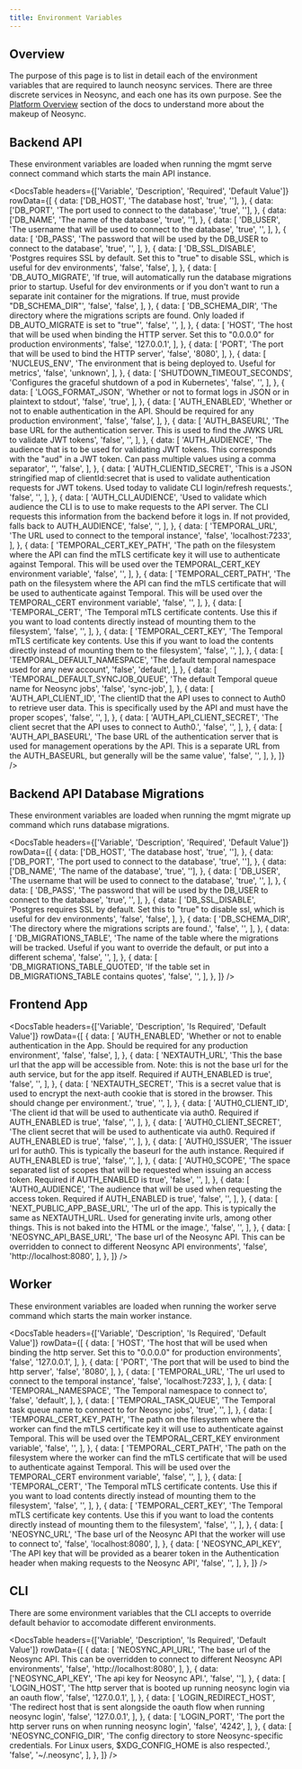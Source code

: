 ```yaml
---
title: Environment Variables
---
```


## Overview

The purpose of this page is to list in detail each of the environment variables that are required to launch neosync services.
There are three discrete services in Neosync, and each one has its own purpose. See the [Platform Overview](/platform) section of the docs to understand more about the makeup of Neosync.

## Backend API

These environment variables are loaded when running the mgmt serve connect command which starts the main API instance.

<DocsTable
  headers={['Variable', 'Description', 'Required', 'Default Value']}
  rowData={[
    {
      data: ['DB_HOST', 'The database host', 'true', ''],
    },
    {
      data: ['DB_PORT', 'The port used to connect to the database', 'true', ''],
    },
    {
      data: ['DB_NAME', 'The name of the database', 'true', ''],
    },
    {
      data: [
        'DB_USER',
        'The username that will be used to connect to the database',
        'true',
        '',
      ],
    },
    {
      data: [
        'DB_PASS',
        'The password that will be used by the DB_USER to connect to the database',
        'true',
        '',
      ],
    },
    {
      data: [
        'DB_SSL_DISABLE',
        'Postgres requires SSL by default. Set this to "true" to disable SSL, which is useful for dev environments',
        'false',
        'false',
      ],
    },
    {
      data: [
        'DB_AUTO_MIGRATE',
        'If true, will automatically run the database migrations prior to startup. Useful for dev environments or if you don\'t want to run a separate init container for the migrations. If true, must provide "DB_SCHEMA_DIR"',
        'false',
        'false',
      ],
    },
    {
      data: [
        'DB_SCHEMA_DIR',
        'The directory where the migrations scripts are found. Only loaded if DB_AUTO_MIGRATE is set to "true"',
        'false',
        '',
      ],
    },
    {
      data: [
        'HOST',
        'The host that will be used when binding the HTTP server. Set this to "0.0.0.0" for production environments',
        'false',
        '127.0.0.1',
      ],
    },
    {
      data: [
        'PORT',
        'The port that will be used to bind the HTTP server',
        'false',
        '8080',
      ],
    },
    {
      data: [
        'NUCLEUS_ENV',
        'The environment that is being deployed to. Useful for metrics',
        'false',
        'unknown',
      ],
    },
    {
      data: [
        'SHUTDOWN_TIMEOUT_SECONDS',
        'Configures the graceful shutdown of a pod in Kubernetes',
        'false',
        '',
      ],
    },
    {
      data: [
        'LOGS_FORMAT_JSON',
        'Whether or not to format logs in JSON or in plaintext to stdout',
        'false',
        'true',
      ],
    },
    {
      data: [
        'AUTH_ENABLED',
        'Whether or not to enable authentication in the API. Should be required for any production environment',
        'false',
        'false',
      ],
    },
    {
      data: [
        'AUTH_BASEURL',
        'The base URL for the authentication server. This is used to find the JWKS URL to validate JWT tokens',
        'false',
        '',
      ],
    },
    {
      data: [
        'AUTH_AUDIENCE',
        'The audience that is to be used for validating JWT tokens. This corresponds with the "aud" in a JWT token. Can pass multiple values using a comma separator',
        '',
        'false',
      ],
    },
    {
      data: [
        'AUTH_CLIENTID_SECRET',
        'This is a JSON stringified map of clientId:secret that is used to validate authentication requests for JWT tokens. Used today to validate CLI login/refresh requests.',
        'false',
        '',
      ],
    },
    {
      data: [
        'AUTH_CLI_AUDIENCE',
        'Used to validate which audience the CLI is to use to make requests to the API server. The CLI requests this information from the backend before it logs in. If not provided, falls back to AUTH_AUDIENCE',
        'false',
        '',
      ],
    },
    {
      data: [
        'TEMPORAL_URL',
        'The URL used to connect to the temporal instance',
        'false',
        'localhost:7233',
      ],
    },
    {
      data: [
        'TEMPORAL_CERT_KEY_PATH',
        'The path on the filesystem where the API can find the mTLS certificate key it will use to authenticate against Temporal. This will be used over the TEMPORAL_CERT_KEY environment variable',
        'false',
        '',
      ],
    },
    {
      data: [
        'TEMPORAL_CERT_PATH',
        'The path on the filesystem where the API can find the mTLS certificate that will be used to authenticate against Temporal. This will be used over the TEMPORAL_CERT environment variable',
        'false',
        '',
      ],
    },
    {
      data: [
        'TEMPORAL_CERT',
        'The Temporal mTLS certificate contents. Use this if you want to load contents directly instead of mounting them to the filesystem',
        'false',
        '',
      ],
    },
    {
      data: [
        'TEMPORAL_CERT_KEY',
        'The Temporal mTLS certificate key contents. Use this if you want to load the contents directly instead of mounting them to the filesystem',
        'false',
        '',
      ],
    },
    {
      data: [
        'TEMPORAL_DEFAULT_NAMESPACE',
        'The default temporal namespace used for any new account',
        'false',
        'default',
      ],
    },
    {
      data: [
        'TEMPORAL_DEFAULT_SYNCJOB_QUEUE',
        'The default Temporal queue name for Neosync jobs',
        'false',
        'sync-job',
      ],
    },
    {
      data: [
        'AUTH_API_CLIENT_ID',
        'The clientID that the API uses to connect to Auth0 to retrieve user data. This is specifically used by the API and must have the proper scopes',
        'false',
        '',
      ],
    },
    {
      data: [
        'AUTH_API_CLIENT_SECRET',
        'The client secret that the API uses to connect to Auth0.',
        'false',
        '',
      ],
    },
    {
      data: [
        'AUTH_API_BASEURL',
        'The base URL of the authentication server that is used for management operations by the API. This is a separate URL from the AUTH_BASEURL, but generally will be the same value',
        'false',
        '',
      ],
    },
  ]}
/>

## Backend API Database Migrations

These environment variables are loaded when running the mgmt migrate up command which runs database migrations.

<DocsTable
  headers={['Variable', 'Description', 'Required', 'Default Value']}
  rowData={[
    {
      data: ['DB_HOST', 'The database host', 'true', ''],
    },
    {
      data: ['DB_PORT', 'The port used to connect to the database', 'true', ''],
    },
    {
      data: ['DB_NAME', 'The name of the database', 'true', ''],
    },
    {
      data: [
        'DB_USER',
        'The username that will be used to connect to the database',
        'true',
        '',
      ],
    },
    {
      data: [
        'DB_PASS',
        'The password that will be used by the DB_USER to connect to the database',
        'true',
        '',
      ],
    },
    {
      data: [
        'DB_SSL_DISABLE',
        'Postgres requires SSL by default. Set this to "true" to disable ssl, which is useful for dev environments',
        'false',
        'false',
      ],
    },
    {
      data: [
        'DB_SCHEMA_DIR',
        'The directory where the migrations scripts are found.',
        'false',
        '',
      ],
    },
    {
      data: [
        'DB_MIGRATIONS_TABLE',
        'The name of the table where the migrations will be tracked. Useful if you want to override the default, or put into a different schema',
        'false',
        '',
      ],
    },
    {
      data: [
        'DB_MIGRATIONS_TABLE_QUOTED',
        'If the table set in DB_MIGRATIONS_TABLE contains quotes',
        'false',
        '',
      ],
    },
  ]}
/>

## Frontend App

<DocsTable
  headers={['Variable', 'Description', 'Is Required', 'Default Value']}
  rowData={[
    {
      data: [
        'AUTH_ENABLED',
        'Whether or not to enable authentication in the App. Should be required for any production environment',
        'false',
        'false',
      ],
    },
    {
      data: [
        'NEXTAUTH_URL',
        'This the base url that the app will be accessible from. Note: this is not the base url for the auth service, but for the app itself. Required if AUTH_ENABLED is true',
        'false',
        '',
      ],
    },
    {
      data: [
        'NEXTAUTH_SECRET',
        'This is a secret value that is used to encrypt the next-auth cookie that is stored in the browser. This should change per environment.',
        'true',
        '',
      ],
    },
    {
      data: [
        'AUTH0_CLIENT_ID',
        'The client id that will be used to authenticate via auth0. Required if AUTH_ENABLED is true',
        'false',
        '',
      ],
    },
    {
      data: [
        'AUTH0_CLIENT_SECRET',
        'The client secret that will be used to authenticate via auth0. Required if AUTH_ENABLED is true',
        'false',
        '',
      ],
    },
    {
      data: [
        'AUTH0_ISSUER',
        'The issuer url for auth0. This is typically the baseurl for the auth instance. Required if AUTH_ENABLED is true',
        'false',
        '',
      ],
    },
    {
      data: [
        'AUTH0_SCOPE',
        'The space separated list of scopes that will be requested when issuing an access token. Required if AUTH_ENABLED is true',
        'false',
        '',
      ],
    },
    {
      data: [
        'AUTH0_AUDIENCE',
        'The audience that will be used when requesting the access token. Required if AUTH_ENABLED is true',
        'false',
        '',
      ],
    },
    {
      data: [
        'NEXT_PUBLIC_APP_BASE_URL',
        'The url of the app. This is typically the same as NEXTAUTH_URL. Used for generating invite urls, among other things. This is not baked into the HTML or the image.',
        'false',
        '',
      ],
    },
    {
      data: [
        'NEOSYNC_API_BASE_URL',
        'The base url of the Neosync API. This can be overridden to connect to different Neosync API environments',
        'false',
        'http://localhost:8080',
      ],
    },
  ]}
/>

## Worker

These environment variables are loaded when running the worker serve command which starts the main worker instance.

<DocsTable
  headers={['Variable', 'Description', 'Is Required', 'Default Value']}
  rowData={[
    {
      data: [
        'HOST',
        'The host that will be used when binding the http server. Set this to "0.0.0.0" for production environments',
        'false',
        '127.0.0.1',
      ],
    },
    {
      data: [
        'PORT',
        'The port that will be used to bind the http server',
        'false',
        '8080',
      ],
    },
    {
      data: [
        'TEMPORAL_URL',
        'The url used to connect to the temporal instance',
        'false',
        'localhost:7233',
      ],
    },
    {
      data: [
        'TEMPORAL_NAMESPACE',
        'The Temporal namespace to connect to',
        'false',
        'default',
      ],
    },
    {
      data: [
        'TEMPORAL_TASK_QUEUE',
        'The Temporal task queue name to connect to for Neosync jobs',
        'true',
        '',
      ],
    },
    {
      data: [
        'TEMPORAL_CERT_KEY_PATH',
        'The path on the filesystem where the worker can find the mTLS certificate key it will use to authenticate against Temporal. This will be used over the TEMPORAL_CERT_KEY environment variable',
        'false',
        '',
      ],
    },
    {
      data: [
        'TEMPORAL_CERT_PATH',
        'The path on the filesystem where the worker can find the mTLS certificate that will be used to authenticate against Temporal. This will be used over the TEMPORAL_CERT environment variable',
        'false',
        '',
      ],
    },
    {
      data: [
        'TEMPORAL_CERT',
        'The Temporal mTLS certificate contents. Use this if you want to load contents directly instead of mounting them to the filesystem',
        'false',
        '',
      ],
    },
    {
      data: [
        'TEMPORAL_CERT_KEY',
        'The Temporal mTLS certificate key contents. Use this if you want to load the contents directly instead of mounting them to the filesystem',
        'false',
        '',
      ],
    },
    {
      data: [
        'NEOSYNC_URL',
        'The base url of the Neosync API that the worker will use to connect to',
        'false',
        'localhost:8080',
      ],
    },
    {
      data: [
        'NEOSYNC_API_KEY',
        'The API key that will be provided as a bearer token in the Authentication header when making requests to the Neosync API',
        'false',
        '',
      ],
    },
  ]}
/>

## CLI

There are some environment variables that the CLI accepts to override default behavior to accomodate different environments.

<DocsTable
  headers={['Variable', 'Description', 'Is Required', 'Default Value']}
  rowData={[
    {
      data: [
        'NEOSYNC_API_URL',
        'The base url of the Neosync API. This can be overridden to connect to different Neosync API environments',
        'false',
        'http://localhost:8080',
      ],
    },
    {
      data: ['NEOSYNC_API_KEY', 'The api key for Neosync API.', 'false', ''],
    },
    {
      data: [
        'LOGIN_HOST',
        'The http server that is booted up running neosync login via an oauth flow',
        'false',
        '127.0.0.1',
      ],
    },
    {
      data: [
        'LOGIN_REDIRECT_HOST',
        'The redirect host that is sent alongside the oauth flow when running neosync login',
        'false',
        '127.0.0.1',
      ],
    },
    {
      data: [
        'LOGIN_PORT',
        'The port the http server runs on when running neosync login',
        'false',
        '4242',
      ],
    },
    {
      data: [
        'NEOSYNC_CONFIG_DIR',
        'The config directory to store Neosync-specific credentials. For Linux users, $XDG_CONFIG_HOME is also respected.',
        'false',
        '~/.neosync',
      ],
    },
  ]}
/>
